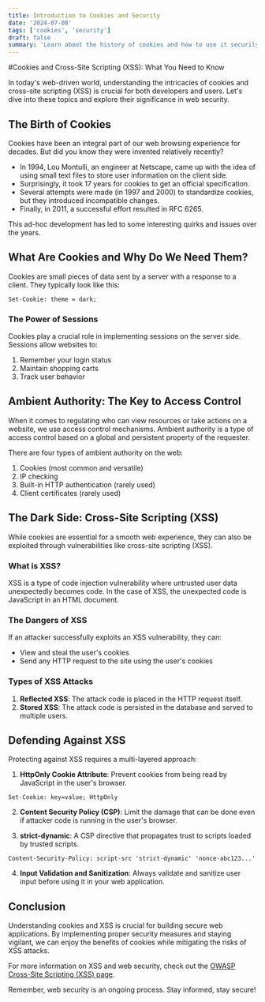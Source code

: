 ```yaml
---
title: Introduction to Cookies and Security
date: '2024-07-08'
tags: ['cookies', 'security']
draft: false
summary: 'Learn about the history of cookies and how to use it securily on the web'
---
```


#Cookies and Cross-Site Scripting (XSS): What You Need to Know

In today's web-driven world, understanding the intricacies of cookies and cross-site scripting (XSS) is crucial for both developers and users. Let's dive into these topics and explore their significance in web security.

## The Birth of Cookies

Cookies have been an integral part of our web browsing experience for decades. But did you know they were invented relatively recently?

- In 1994, Lou Montulli, an engineer at Netscape, came up with the idea of using small text files to store user information on the client side.
- Surprisingly, it took 17 years for cookies to get an official specification.
- Several attempts were made (in 1997 and 2000) to standardize cookies, but they introduced incompatible changes.
- Finally, in 2011, a successful effort resulted in RFC 6265.

This ad-hoc development has led to some interesting quirks and issues over the years.

## What Are Cookies and Why Do We Need Them?

Cookies are small pieces of data sent by a server with a response to a client. They typically look like this:

```
Set-Cookie: theme = dark;
```

### The Power of Sessions

Cookies play a crucial role in implementing sessions on the server side. Sessions allow websites to:

1. Remember your login status
2. Maintain shopping carts
3. Track user behavior

## Ambient Authority: The Key to Access Control

When it comes to regulating who can view resources or take actions on a website, we use access control mechanisms. Ambient authority is a type of access control based on a global and persistent property of the requester.

There are four types of ambient authority on the web:

1. Cookies (most common and versatile)
2. IP checking
3. Built-in HTTP authentication (rarely used)
4. Client certificates (rarely used)

## The Dark Side: Cross-Site Scripting (XSS)

While cookies are essential for a smooth web experience, they can also be exploited through vulnerabilities like cross-site scripting (XSS).

### What is XSS?

XSS is a type of code injection vulnerability where untrusted user data unexpectedly becomes code. In the case of XSS, the unexpected code is JavaScript in an HTML document.

### The Dangers of XSS

If an attacker successfully exploits an XSS vulnerability, they can:

- View and steal the user's cookies
- Send any HTTP request to the site using the user's cookies

### Types of XSS Attacks

1. **Reflected XSS**: The attack code is placed in the HTTP request itself.
2. **Stored XSS**: The attack code is persisted in the database and served to multiple users.

## Defending Against XSS

Protecting against XSS requires a multi-layered approach:

1. **HttpOnly Cookie Attribute**: Prevent cookies from being read by JavaScript in the user's browser.

```
Set-Cookie: key=value; HttpOnly
```

2. **Content Security Policy (CSP)**: Limit the damage that can be done even if attacker code is running in the user's browser.

3. **strict-dynamic**: A CSP directive that propagates trust to scripts loaded by trusted scripts.

```
Content-Security-Policy: script-src 'strict-dynamic' 'nonce-abc123...'
```

4. **Input Validation and Sanitization**: Always validate and sanitize user input before using it in your web application.

## Conclusion

Understanding cookies and XSS is crucial for building secure web applications. By implementing proper security measures and staying vigilant, we can enjoy the benefits of cookies while mitigating the risks of XSS attacks.

For more information on XSS and web security, check out the [OWASP Cross-Site Scripting (XSS) page](https://owasp.org/www-community/Types_of_Cross-Site_Scripting).

Remember, web security is an ongoing process. Stay informed, stay secure!
